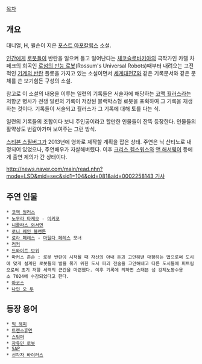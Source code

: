 [[목차]]

== 개요 ==
대니얼, H, 윌슨이 지은 [[포스트 아포칼립스]] 소설.

[[인간]]에게 [[로봇]]들이 반란을 일으켜 들고 일어난다는 [[체코슬로바키아]]의 극작가인 카렐 차페크의 희곡인 [[로섬의 만능 로봇]](Rossum's Universal Robots)때부터 내려오는 고전적인 [[기계의 반란]] 플롯을 가지고 있는 소설이면서 [[세계대전Z]]와 같은 기록문서와 같은 문체를 쓴 보기힘든 구성의 소설.

참고로 이 소설의 내용을 이루는 일련의 기록들은 서술자에 해당하는 [[코맥 월러스]]라는 저항군 병사가 전쟁 일련의 기록이 저장된 블랙박스형 로봇을 포획하여 그 기록을 재생하는 것이다. 기록들이 서술되고 월러스가 그 기록에 대해 토를 다는 식.

일련의 기록들의 조합이다 보니 주인공이라고 할만한 인물들이 잔뜩 등장한다. 인물들의 활약상도 번갈아가며 보여주는 그런 방식.

[[스티븐 스필버그]]가 2013년에 영화로 제작할 계획을 잡은 상태. 주연은 닉 산티노로 내정되어 있었으나, 주연배우가 자살해버렸다. 이후 [[크리스 헴스워스]]와 [[앤 해서웨이]] 등에게 출연 제의가 간 상태이다.

[[http://news.naver.com/main/read.nhn?mode=LSD&mid=sec&sid1=104&oid=081&aid=0002258143 기사]]

== 주연 인물 ==
 * [[코맥 월러스]]
 * [[노무라 타케오]] - [[미키코]]
 * [[니콜라스 와서먼]]
 * [[로니 웨인 블랜튼]]
 * [[로라 페레스]] - [[마틸다 페레스]] 모녀
 * [[러커]]
 * [[드와이트 보위]]
 * 마커스 존슨 : 로봇 반란이 시작될 때 자신의 아내 돈과 고안해낸 대항하는 법으로써 도시에 맞게 설계된 로봇들의 발을 묶기 위한 도시 파괴 전술을 고안해내고 다른 도시들에 퍼트림으로써 초기 저항 세력의 근간을 마련했다. 이후 기록에 의하면 스태븐 섬 강제노동수용소 7024에 수감되었다고 한다.
 * [[아코스]]
 * [[나인 오 투]]

== 등장 용어 ==
 * [[빅 해피]]
 * [[트랜스휴먼]]
 * [[스텀퍼]]
 * [[자유민 로봇]]
 * [[SAP]]
 * [[선각자 바이러스]]

